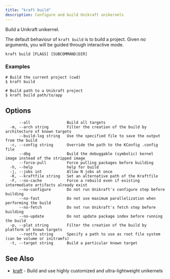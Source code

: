 ```yaml
---
title: "kraft build"
description: Configure and build Unikraft unikernels
---
```


Build a Unikraft unikernel.

The default behaviour of `kraft build` is to build a project.  Given no
arguments, you will be guided through interactive mode.


```
kraft build [FLAGS] [SUBCOMMAND|DIR]
```

### Examples

```
# Build the current project (cwd)
$ kraft build

# Build path to a Unikraft project
$ kraft build path/to/app
```

## Options

```
      --all                Build all targets
  -m, --arch string        Filter the creation of the build by architecture of known targets
      --build-log string   Use the specified file to save the output from the build
  -c, --config string      Override the path to the KConfig .config file
      --dbg                Build the debuggable (symbolic) kernel image instead of the stripped image
      --force-pull         Force pulling packages before building
  -h, --help               help for build
  -j, --jobs int           Allow N jobs at once
  -K, --kraftfile string   Set an alternative path of the Kraftfile
  -F, --no-cache           Force a rebuild even if existing intermediate artifacts already exist
      --no-configure       Do not run Unikraft's configure step before building
      --no-fast            Do not use maximum parallelization when performing the build
      --no-fetch           Do not run Unikraft's fetch step before building
      --no-update          Do not update package index before running the build
  -p, --plat string        Filter the creation of the build by platform of known targets
      --rootfs string      Specify a path to use as root file system (can be volume or initramfs)
  -t, --target string      Build a particular known target
```

## See Also

* [kraft](kraft.md)	 - Build and use highly customized and ultra-lightweight unikernels

